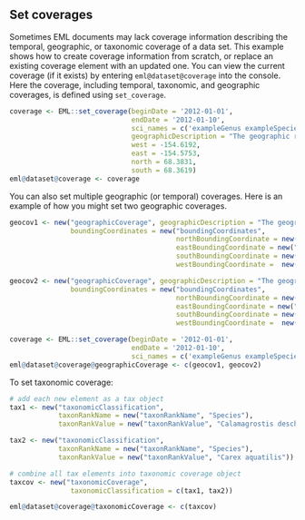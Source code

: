 ## Set coverages

Sometimes EML documents may lack coverage information describing the temporal, geographic, or taxonomic coverage of a data set. This example shows how to create coverage information from scratch, or replace an existing coverage element with an updated one. You can view the current coverage (if it exists) by entering `eml@dataset@coverage` into the console. Here the coverage, including temporal, taxonomic, and geographic coverages, is defined using `set_coverage`. 

```r
coverage <- EML::set_coverage(beginDate = '2012-01-01', 
                              endDate = '2012-01-10', 
                              sci_names = c('exampleGenus exampleSpecies1', 'exampleGenus ExampleSpecies2'),
                              geographicDescription = "The geographic region covers the lake region near Eagle Mountain.",
                              west = -154.6192, 
                              east = -154.5753, 
                              north = 68.3831, 
                              south = 68.3619)
eml@dataset@coverage <- coverage
```

You can also set multiple geographic (or temporal) coverages. Here is an example of how you might set two geographic coverages.

```r
geocov1 <- new("geographicCoverage", geographicDescription = "The geographich region covers area 1",
               boundingCoordinates = new("boundingCoordinates", 
                                         northBoundingCoordinate = new("northBoundingCoordinate", 68),
                                         eastBoundingCoordinate = new("eastBoundingCoordinate", -154),
                                         southBoundingCoordinate = new("southBoundingCoordinate", 67),
                                         westBoundingCoordinate =  new("westBoundingCoordinate", -155)))

geocov2 <- new("geographicCoverage", geographicDescription = "The geographich region covers area 2",
               boundingCoordinates = new("boundingCoordinates",
                                         northBoundingCoordinate = new("northBoundingCoordinate", 65),
                                         eastBoundingCoordinate = new("eastBoundingCoordinate", -155),
                                         southBoundingCoordinate = new("southBoundingCoordinate", 64),
                                         westBoundingCoordinate =  new("westBoundingCoordinate", -156)))

coverage <- EML::set_coverage(beginDate = '2012-01-01', 
                              endDate = '2012-01-10', 
                              sci_names = c('exampleGenus exampleSpecies1', 'exampleGenus ExampleSpecies2'))
eml@dataset@coverage@geographicCoverage <- c(geocov1, geocov2)
```

To set taxonomic coverage:

```r
# add each new element as a tax object
tax1 <- new("taxonomicClassification",
            taxonRankName = new("taxonRankName", "Species"),
            taxonRankValue = new("taxonRankValue", "Calamagrostis deschampsioides"))

tax2 <- new("taxonomicClassification", 
            taxonRankName = new("taxonRankName", "Species"),
            taxonRankValue = new("taxonRankValue", "Carex aquatilis"))

# combine all tax elements into taxonomic coverage object
taxcov <- new("taxonomicCoverage",
               taxonomicClassification = c(tax1, tax2))

eml@dataset@coverage@taxonomicCoverage <- c(taxcov)

```
